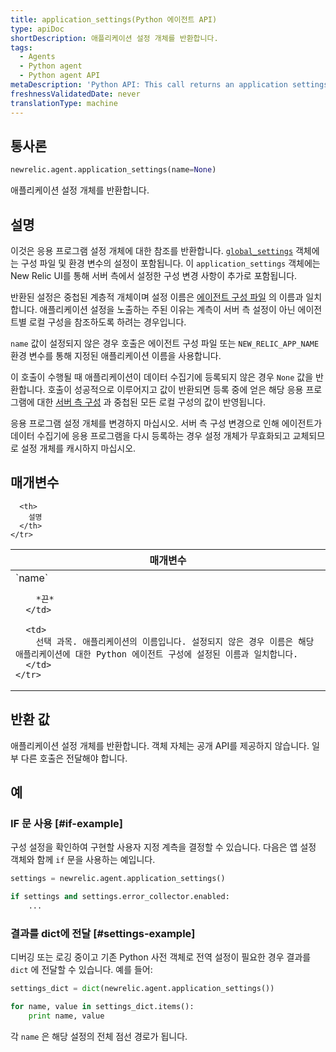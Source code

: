 ```yaml
---
title: application_settings(Python 에이전트 API)
type: apiDoc
shortDescription: 애플리케이션 설정 개체를 반환합니다.
tags:
  - Agents
  - Python agent
  - Python agent API
metaDescription: 'Python API: This call returns an application settings object.'
freshnessValidatedDate: never
translationType: machine
---
```


## 통사론

```py
newrelic.agent.application_settings(name=None)
```

애플리케이션 설정 개체를 반환합니다.

## 설명

이것은 응용 프로그램 설정 개체에 대한 참조를 반환합니다. [`global_settings`](/docs/agents/python-agent/python-agent-api/global_settings) 객체에는 구성 파일 및 환경 변수의 설정이 포함됩니다. 이 `application_settings` 객체에는 New Relic UI를 통해 서버 측에서 설정한 구성 변경 사항이 추가로 포함됩니다.

반환된 설정은 중첩된 계층적 개체이며 설정 이름은 [에이전트 구성 파일](/docs/agents/python-agent/installation-and-configuration/python-agent-configuration) 의 이름과 일치합니다. 애플리케이션 설정을 노출하는 주된 이유는 계측이 서버 측 설정이 아닌 에이전트별 로컬 구성을 참조하도록 하려는 경우입니다.

`name` 값이 설정되지 않은 경우 호출은 에이전트 구성 파일 또는 `NEW_RELIC_APP_NAME` 환경 변수를 통해 지정된 애플리케이션 이름을 사용합니다.

이 호출이 수행될 때 애플리케이션이 데이터 수집기에 등록되지 않은 경우 `None` 값을 반환합니다. 호출이 성공적으로 이루어지고 값이 반환되면 등록 중에 얻은 해당 응용 프로그램에 대한 [서버 측 구성](/docs/agents/manage-apm-agents/configuration/configure-agent#ssc) 과 중첩된 모든 로컬 구성의 값이 반영됩니다.

<Callout variant="important">
  응용 프로그램 설정 개체를 변경하지 마십시오. 서버 측 구성 변경으로 인해 에이전트가 데이터 수집기에 응용 프로그램을 다시 등록하는 경우 설정 개체가 무효화되고 교체되므로 설정 개체를 캐시하지 마십시오.
</Callout>

## 매개변수

<table>
  <thead>
    <tr>
      <th width="25%">
        매개변수
      </th>

      <th>
        설명
      </th>
    </tr>
  </thead>

  <tbody>
    <tr>
      <td>
        `name`

        *끈*
      </td>

      <td>
        선택 과목. 애플리케이션의 이름입니다. 설정되지 않은 경우 이름은 해당 애플리케이션에 대한 Python 에이전트 구성에 설정된 이름과 일치합니다.
      </td>
    </tr>
  </tbody>
</table>

## 반환 값

애플리케이션 설정 개체를 반환합니다. 객체 자체는 공개 API를 제공하지 않습니다. 일부 다른 호출은 전달해야 합니다.

## 예

### IF 문 사용 [#if-example]

구성 설정을 확인하여 구현할 사용자 지정 계측을 결정할 수 있습니다. 다음은 앱 설정 객체와 함께 `if` 문을 사용하는 예입니다.

```py
settings = newrelic.agent.application_settings()

if settings and settings.error_collector.enabled:
    ...
```

### 결과를 dict에 전달 [#settings-example]

디버깅 또는 로깅 중이고 기존 Python 사전 객체로 전역 설정이 필요한 경우 결과를 `dict` 에 전달할 수 있습니다. 예를 들어:

```py
settings_dict = dict(newrelic.agent.application_settings())

for name, value in settings_dict.items():
    print name, value
```

각 `name` 은 해당 설정의 전체 점선 경로가 됩니다.